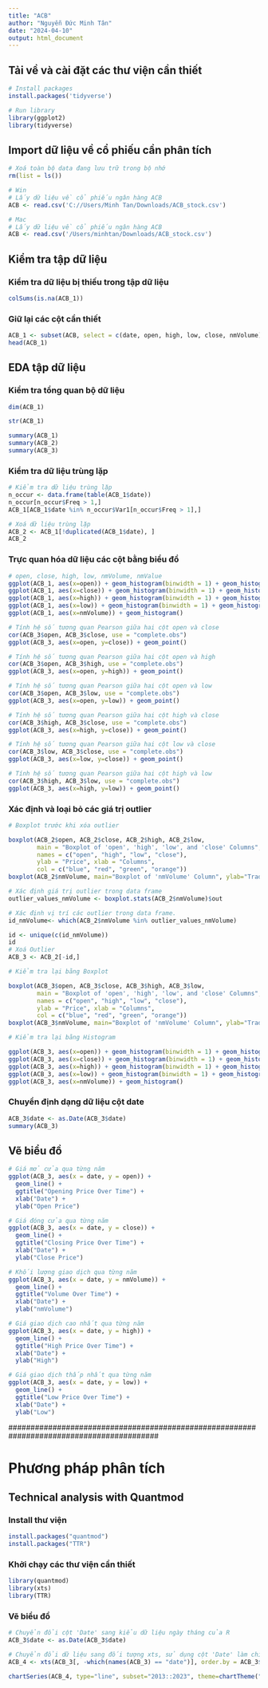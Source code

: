 ```yaml
---
title: "ACB"
author: "Nguyễn Đức Minh Tân"
date: "2024-04-10"
output: html_document
---
```


## Tải về và cài đặt các thư viện cần thiết

```r
# Install packages
install.packages('tidyverse')
```

```r
# Run library
library(ggplot2)
library(tidyverse)
```

## Import dữ liệu về cổ phiếu cần phân tích

```r
# Xoá toàn bộ data đang lưu trữ trong bộ nhớ
rm(list = ls())
```

```r
# Win
# Lấy dữ liệu về cổ phiếu ngân hàng ACB 
ACB <- read.csv('C://Users/Minh Tan/Downloads/ACB_stock.csv')
```

```r
# Mac
# Lấy dữ liệu về cổ phiếu ngân hàng ACB 
ACB <- read.csv('/Users/minhtan/Downloads/ACB_stock.csv')
```

## Kiểm tra tập dữ liệu

### Kiểm tra dữ liệu bị thiếu trong tập dữ liệu

```r
colSums(is.na(ACB_1))
```

### Giữ lại các cột cần thiết

```r
ACB_1 <- subset(ACB, select = c(date, open, high, low, close, nmVolume))
head(ACB_1)
```

## EDA tập dữ liệu

### Kiểm tra tổng quan bộ dữ liệu

```r
dim(ACB_1)
```

```r
str(ACB_1)
```

```r
summary(ACB_1)
summary(ACB_2)
summary(ACB_3)
```

### Kiểm tra dữ liệu trùng lặp

```r
# Kiểm tra dữ liệu trùng lặp
n_occur <- data.frame(table(ACB_1$date))
n_occur[n_occur$Freq > 1,]
ACB_1[ACB_1$date %in% n_occur$Var1[n_occur$Freq > 1],]
```

```r
# Xoá dữ liệu trùng lặp
ACB_2 <- ACB_1[!duplicated(ACB_1$date), ]
ACB_2
```

### Trực quan hóa dữ liệu các cột bằng biểu đồ

```r
# open, close, high, low, nmVolume, nmValue
ggplot(ACB_1, aes(x=open)) + geom_histogram(binwidth = 1) + geom_histogram()
ggplot(ACB_1, aes(x=close)) + geom_histogram(binwidth = 1) + geom_histogram()
ggplot(ACB_1, aes(x=high)) + geom_histogram(binwidth = 1) + geom_histogram()
ggplot(ACB_1, aes(x=low)) + geom_histogram(binwidth = 1) + geom_histogram()
ggplot(ACB_1, aes(x=nmVolume)) + geom_histogram()
```

```r
# Tính hệ số tương quan Pearson giữa hai cột open và close
cor(ACB_3$open, ACB_3$close, use = "complete.obs")
ggplot(ACB_3, aes(x=open, y=close)) + geom_point()

# Tính hệ số tương quan Pearson giữa hai cột open và high
cor(ACB_3$open, ACB_3$high, use = "complete.obs")
ggplot(ACB_3, aes(x=open, y=high)) + geom_point()

# Tính hệ số tương quan Pearson giữa hai cột open và low
cor(ACB_3$open, ACB_3$low, use = "complete.obs")
ggplot(ACB_3, aes(x=open, y=low)) + geom_point()

# Tính hệ số tương quan Pearson giữa hai cột high và close
cor(ACB_3$high, ACB_3$close, use = "complete.obs")
ggplot(ACB_3, aes(x=high, y=close)) + geom_point()

# Tính hệ số tương quan Pearson giữa hai cột low và close
cor(ACB_3$low, ACB_3$close, use = "complete.obs")
ggplot(ACB_3, aes(x=low, y=close)) + geom_point()

# Tính hệ số tương quan Pearson giữa hai cột high và low
cor(ACB_3$high, ACB_3$low, use = "complete.obs")
ggplot(ACB_3, aes(x=high, y=low)) + geom_point()
```

### Xác định và loại bỏ các giá trị outlier

```r
# Boxplot trước khi xóa outlier

boxplot(ACB_2$open, ACB_2$close, ACB_2$high, ACB_2$low,
        main = "Boxplot of 'open', 'high', 'low', and 'close' Columns",
        names = c("open", "high", "low", "close"),
        ylab = "Price", xlab = "Columns",
        col = c("blue", "red", "green", "orange"))
boxplot(ACB_2$nmVolume, main="Boxplot of 'nmVolume' Column", ylab="Trading volume")
```

```r
# Xác định giá trị outlier trong data frame
outlier_values_nmVolume <- boxplot.stats(ACB_2$nmVolume)$out 

# Xác định vị trí các outlier trong data frame.
id_nmVolume<- which(ACB_2$nmVolume %in% outlier_values_nmVolume)

id <- unique(c(id_nmVolume))
id
# Xoá Outlier
ACB_3 <- ACB_2[-id,]
```

```r
# Kiểm tra lại bằng Boxplot

boxplot(ACB_3$open, ACB_3$close, ACB_3$high, ACB_3$low,
        main = "Boxplot of 'open', 'high', 'low', and 'close' Columns",
        names = c("open", "high", "low", "close"),
        ylab = "Price", xlab = "Columns",
        col = c("blue", "red", "green", "orange"))
boxplot(ACB_3$nmVolume, main="Boxplot of 'nmVolume' Column", ylab="Trading volume")
```

```r
# Kiểm tra lại bằng Histogram

ggplot(ACB_3, aes(x=open)) + geom_histogram(binwidth = 1) + geom_histogram()
ggplot(ACB_3, aes(x=close)) + geom_histogram(binwidth = 1) + geom_histogram()
ggplot(ACB_3, aes(x=high)) + geom_histogram(binwidth = 1) + geom_histogram()
ggplot(ACB_3, aes(x=low)) + geom_histogram(binwidth = 1) + geom_histogram()
ggplot(ACB_3, aes(x=nmVolume)) + geom_histogram()
```

### Chuyển định dạng dữ liệu cột date

```r
ACB_3$date <- as.Date(ACB_3$date)
summary(ACB_3)
```

## Vẽ biểu đồ

```r
# Giá mở cửa qua từng năm
ggplot(ACB_3, aes(x = date, y = open)) +
  geom_line() +
  ggtitle("Opening Price Over Time") +
  xlab("Date") +
  ylab("Open Price")

# Giá đóng cửa qua từng năm
ggplot(ACB_3, aes(x = date, y = close)) +
  geom_line() +
  ggtitle("Closing Price Over Time") +
  xlab("Date") +
  ylab("Close Price")

# Khối lượng giao dịch qua từng năm
ggplot(ACB_3, aes(x = date, y = nmVolume)) +
  geom_line() +
  ggtitle("Volume Over Time") +
  xlab("Date") +
  ylab("nmVolume")

# Giá giao dịch cao nhất qua từng năm
ggplot(ACB_3, aes(x = date, y = high)) +
  geom_line() +
  ggtitle("High Price Over Time") +
  xlab("Date") +
  ylab("High")

# Giá giao dịch thấp nhất qua từng năm
ggplot(ACB_3, aes(x = date, y = low)) +
  geom_line() +
  ggtitle("Low Price Over Time") +
  xlab("Date") +
  ylab("Low")
```

\##########################################################################################

# **Phương pháp phân tích**

## Technical analysis with Quantmod

### Install thư viện 

```r
install.packages("quantmod")
install.packages("TTR")
```

### Khởi chạy các thư viện cần thiết

```r
library(quantmod)
library(xts)
library(TTR)
```

### Vẽ biểu đồ

```r
# Chuyển đổi cột 'Date' sang kiểu dữ liệu ngày tháng của R
ACB_3$date <- as.Date(ACB_3$date)

# Chuyển đổi dữ liệu sang đối tượng xts, sử dụng cột 'Date' làm chỉ số
ACB_4 <- xts(ACB_3[, -which(names(ACB_3) == "date")], order.by = ACB_3$date)
```

```r
chartSeries(ACB_4, type="line", subset="2013::2023", theme=chartTheme("white"))
```
